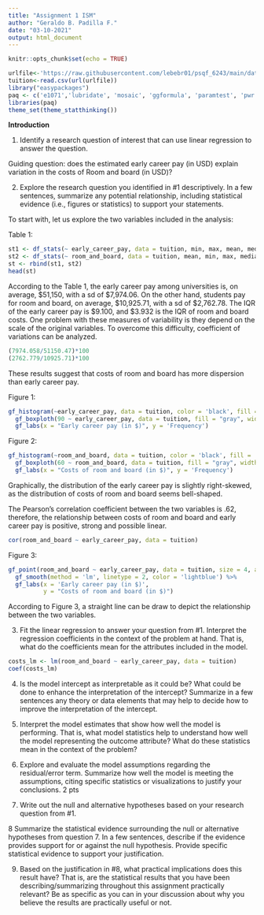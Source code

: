 ```yaml
---
title: "Assignment 1 ISM"
author: "Geraldo B. Padilla F."
date: "03-10-2021"
output: html_document
---
```


```r
knitr::opts_chunk$set(echo = TRUE)
```

```r
urlfile<-'https://raw.githubusercontent.com/lebebr01/psqf_6243/main/data/salary_tuition.csv'
tuition<-read.csv(url(urlfile))
library("easypackages")
paq <- c('e1071','lubridate', 'mosaic', 'ggformula', 'paramtest', 'pwr', 'ggplot2', 'nlme', 'dplyr', 'knitr', 'dplyr', 'dbplyr', 'readxl', 'GGally', 'Hmisc', 'corrplot', 'PerformanceAnalytics', 'statthink', 'tidyverse')
libraries(paq)
theme_set(theme_statthinking())
```

**Introduction**

1. Identify a research question of interest that can use linear regression to answer the question.

Guiding question: does the estimated early career pay (in USD) explain variation in the costs of Room and board (in USD)?

2. Explore the research question you identified in #1 descriptively. In a few sentences, summarize any potential relationship, including statistical evidence (i.e., figures or statistics) to support your statements.

To start with, let us explore the two variables included in the analysis:

Table 1: 

```r
st1 <- df_stats(~ early_career_pay, data = tuition, min, max, mean, median, sd, quantile(probs = c(0.25, 0.75)))
st2 <- df_stats(~ room_and_board, data = tuition, mean, min, max, median, sd, quantile(probs = c(0.25, 0.75)))
st <- rbind(st1, st2)
head(st)
```

According to the Table 1, the early career pay among universities is, on average, $51,150, with a sd of $7,974.06. On the other hand, students pay for room and board, on average, $10,925.71, with a sd of $2,762.78. The IQR of the early career pay is $9.100, and $3.932 is the IQR of room and board costs. One problem with these measures of variability is they depend on the scale of the original variables. To overcome this difficulty, coefficient of variations can be analyzed.

```r
(7974.058/51150.47)*100
(2762.779/10925.71)*100
```

These results suggest that costs of room and board has more dispersion than early career pay.

Figure 1:

```r
gf_histogram(~early_career_pay, data = tuition, color = 'black', fill = 'lightblue', bins = 40) %>%
  gf_boxploth(90 ~ early_career_pay, data = tuition, fill = "gray", width = 5) %>%
  gf_labs(x = "Early career pay (in $)", y = 'Frequency')
```
Figure 2:

```r
gf_histogram(~room_and_board, data = tuition, color = 'black', fill = 'lightblue', bins = 40) %>%
  gf_boxploth(60 ~ room_and_board, data = tuition, fill = "gray", width = 3) %>%
  gf_labs(x = "Costs of room and board (in $)", y = 'Frequency')
```

Graphically, the distribution of the early career pay is slightly right-skewed, as the distribution of costs of room and board seems bell-shaped.

The Pearson's correlation coefficient between the two variables is .62, therefore, the relationship between costs of room and board and early career pay is positive, strong and possible linear.

```r
cor(room_and_board ~ early_career_pay, data = tuition)
```

Figure 3:

```r
gf_point(room_and_board ~ early_career_pay, data = tuition, size = 4, alpha = .5) %>% 
  gf_smooth(method = 'lm', linetype = 2, color = 'lightblue') %>%
  gf_labs(x = 'Early career pay (in $)',
          y = "Costs of room and board (in $)")
```

According to Figure 3, a straight line can be draw to depict the relationship between the two variables.

3. Fit the linear regression to answer your question from #1. Interpret the regression coefficients in the context of the problem at hand. That is, what do the coefficients mean for the attributes included in the model.

```r
costs_lm <- lm(room_and_board ~ early_career_pay, data = tuition)
coef(costs_lm)
```

4. Is the model intercept as interpretable as it could be? What could be done to enhance the interpretation of the intercept? Summarize in a few sentences any theory or data elements that may help to decide how to improve the interpretation of the intercept.

5. Interpret the model estimates that show how well the model is performing. That is, what model statistics help to understand how well the model representing the outcome attribute? What do these statistics mean in the context of the problem?

6. Explore and evaluate the model assumptions regarding the residual/error term. Summarize how well the model is meeting the assumptions, citing specific statistics or visualizations to justify your conclusions. 2 pts

7. Write out the null and alternative hypotheses based on your research question from #1.

8 Summarize the statistical evidence surrounding the null or alternative hypotheses from question 7. In a few sentences, describe if the evidence provides support for or against the null hypothesis. Provide specific statistical evidence to support your justification.

9. Based on the justification in #8, what practical implications does this result have? That is, are the statistical results that you have been describing/summarizing throughout this assignment practically relevant? Be as specific as you can in your discussion about why you believe the results are practically useful or not.